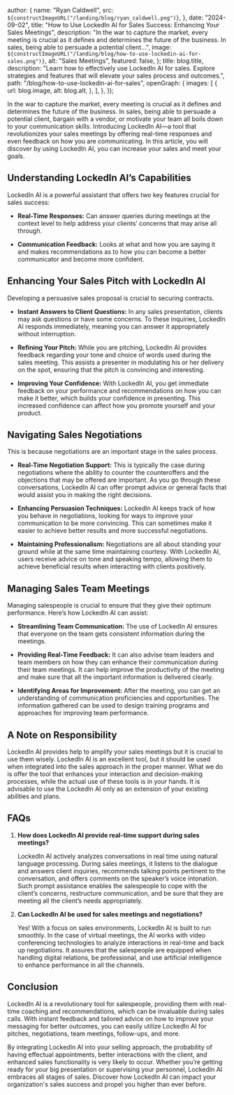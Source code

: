 
  author: {
    name: "Ryan Caldwell",
    src: `${constructImageURL("/landing/blog/ryan_caldwell.png")}`,
  },
  date: "2024-09-02",
  title:
    "How to Use LockedIn AI for Sales Success: Enhancing Your Sales Meetings",
  description:
    "In the war to capture the market, every meeting is crucial as it defines and determines the future of the business. In sales, being able to persuade a potential client...",
  image: `${constructImageURL("/landing/blog/how-to-use-lockedin-ai-for-sales.png")}`,
  alt: "Sales Meetings",
  featured: false,
};
  title: blog.title,
  description:
    "Learn how to effectively use LockedIn AI for sales. Explore strategies and features that will elevate your sales process and outcomes.",
  path: "/blog/how-to-use-lockedin-ai-for-sales",
  openGraph: {
    images: [
      {
        url: blog.image,
        alt: blog.alt,
      },
    ],
  },
});


In the war to capture the market, every meeting is crucial as it defines and determines the future of the business. In sales, being able to persuade a potential client, bargain with a vendor, or motivate your team all boils down to your communication skills. Introducing LockedIn AI—a tool that revolutionizes your sales meetings by offering real-time responses and even feedback on how you are communicating. In this article, you will discover by using LockedIn AI, you can increase your sales and meet your goals.

## Understanding LockedIn AI’s Capabilities

LockedIn AI is a powerful assistant that offers two key features crucial for sales success:

- **Real-Time Responses:** Can answer queries during meetings at the context level to help address your clients’ concerns that may arise all through.

- **Communication Feedback:** Looks at what and how you are saying it and makes recommendations as to how you can become a better communicator and become more confident.

## Enhancing Your Sales Pitch with LockedIn AI

Developing a persuasive sales proposal is crucial to securing contracts.

- **Instant Answers to Client Questions:** In any sales presentation, clients may ask questions or have some concerns. To these inquiries, LockedIn AI responds immediately, meaning you can answer it appropriately without interruption.

- **Refining Your Pitch:** While you are pitching, LockedIn AI provides feedback regarding your tone and choice of words used during the sales meeting. This assists a presenter in modulating his or her delivery on the spot, ensuring that the pitch is convincing and interesting.

- **Improving Your Confidence:** With LockedIn AI, you get immediate feedback on your performance and recommendations on how you can make it better, which builds your confidence in presenting. This increased confidence can affect how you promote yourself and your product.

## Navigating Sales Negotiations

This is because negotiations are an important stage in the sales process.

- **Real-Time Negotiation Support:** This is typically the case during negotiations where the ability to counter the counteroffers and the objections that may be offered are important. As you go through these conversations, LockedIn AI can offer prompt advice or general facts that would assist you in making the right decisions.

- **Enhancing Persuasion Techniques:** LockedIn AI keeps track of how you behave in negotiations, looking for ways to improve your communication to be more convincing. This can sometimes make it easier to achieve better results and more successful negotiations.

- **Maintaining Professionalism:** Negotiations are all about standing your ground while at the same time maintaining courtesy. With LockedIn AI, users receive advice on tone and speaking tempo, allowing them to achieve beneficial results when interacting with clients positively.

## Managing Sales Team Meetings

Managing salespeople is crucial to ensure that they give their optimum performance. Here’s how LockedIn AI can assist:

- **Streamlining Team Communication:** The use of LockedIn AI ensures that everyone on the team gets consistent information during the meetings.

- **Providing Real-Time Feedback:** It can also advise team leaders and team members on how they can enhance their communication during their team meetings. It can help improve the productivity of the meeting and make sure that all the important information is delivered clearly.

- **Identifying Areas for Improvement:** After the meeting, you can get an understanding of communication proficiencies and opportunities. The information gathered can be used to design training programs and approaches for improving team performance.

## A Note on Responsibility

LockedIn AI provides help to amplify your sales meetings but it is crucial to use them wisely. LockedIn AI is an excellent tool, but it should be used when integrated into the sales approach in the proper manner. What we do is offer the tool that enhances your interaction and decision-making processes, while the actual use of these tools is in your hands. It is advisable to use the LockedIn AI only as an extension of your existing abilities and plans.

## FAQs

1. **How does LockedIn AI provide real-time support during sales meetings?**

   LockedIn AI actively analyzes conversations in real time using natural language processing. During sales meetings, it listens to the dialogue and answers client inquiries, recommends talking points pertinent to the conversation, and offers comments on the speaker’s voice intonation. Such prompt assistance enables the salespeople to cope with the client’s concerns, restructure communication, and be sure that they are meeting all the client’s needs appropriately.

2. **Can LockedIn AI be used for sales meetings and negotiations?**

   Yes! With a focus on sales environments, LockedIn AI is built to run smoothly. In the case of virtual meetings, the AI works with video conferencing technologies to analyze interactions in real-time and back up negotiations. It assures that the salespeople are equipped when handling digital relations, be professional, and use artificial intelligence to enhance performance in all the channels.

## Conclusion

LockedIn AI is a revolutionary tool for salespeople, providing them with real-time coaching and recommendations, which can be invaluable during sales calls. With instant feedback and tailored advice on how to improve your messaging for better outcomes, you can easily utilize LockedIn AI for pitches, negotiations, team meetings, follow-ups, and more.

By integrating LockedIn AI into your selling approach, the probability of having effectual appointments, better interactions with the client, and enhanced sales functionality is very likely to occur. Whether you’re getting ready for your big presentation or supervising your personnel, LockedIn AI embraces all stages of sales. Discover how LockedIn AI can impact your organization's sales success and propel you higher than ever before.
